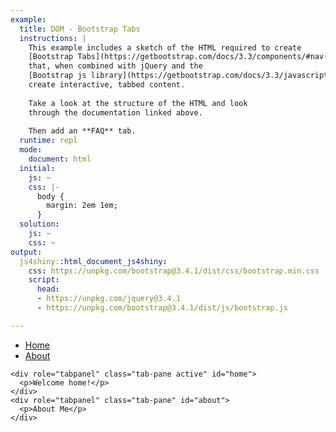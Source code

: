 ```yaml
---
example:
  title: DOM - Bootstrap Tabs
  instructions: |
    This example includes a sketch of the HTML required to create
    [Bootstrap Tabs](https://getbootstrap.com/docs/3.3/components/#nav-tabs)
    that, when combined with jQuery and the
    [Bootstrap js library](https://getbootstrap.com/docs/3.3/javascript/#markup),
    create interactive, tabbed content.
    
    Take a look at the structure of the HTML and look
    through the documentation linked above.
    
    Then add an **FAQ** tab.
  runtime: repl
  mode:
    document: html
  initial:
    js: ~
    css: |-
      body {
        margin: 2em 1em;
      }
  solution:
    js: ~
    css: ~
output:
  js4shiny::html_document_js4shiny:
    css: https://unpkg.com/bootstrap@3.4.1/dist/css/bootstrap.min.css
    script:
      head:
      - https://unpkg.com/jquery@3.4.1
      - https://unpkg.com/bootstrap@3.4.1/dist/js/bootstrap.js

---
```

<div><!--for pandoc-->

<div class="container">

  <!-- Nav tabs -->
  <ul class="nav nav-tabs" role="tablist">
    <li role="presentation" class="active">
      <a href="#home" aria-controls="home" role="tab" data-toggle="tab">
        Home
      </a>
    </li>
    <li role="presentation">
      <a href="#about" aria-controls="about" role="tab" data-toggle="tab">
        About
      </a>
    </li>
  </ul>

  <!-- Tab panes -->
  <div class="tab-content">
    <div role="tabpanel" class="tab-pane active" id="home">
      <p>Welcome home!</p>
    </div>
    <div role="tabpanel" class="tab-pane" id="about">
      <p>About Me</p>
    </div>
  </div>

</div>
</div><!--for pandoc-->
